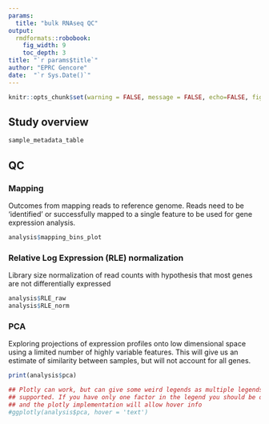 ```yaml
---
params:
  title: "bulk RNAseq QC"
output: 
  rmdformats::robobook:
    fig_width: 9
    toc_depth: 3
title: "`r params$title`"
author: "EPRC Gencore"
date:  "`r Sys.Date()`"
---
```


```r
knitr::opts_chunk$set(warning = FALSE, message = FALSE, echo=FALSE, fig.width = 6, fig.height = 4, dev='png')
```

<style type="text/css">
.book .book-body .page-inner {
  max-width: 1600px;
  margin-left: auto;
  margin-right: auto;
}
</style>

## Study overview

```r
sample_metadata_table
```

## QC

### Mapping

Outcomes from mapping reads to reference genome. Reads need to be 'identified' or successfully mapped to a single feature to be used for gene expression analysis.

```r
analysis$mapping_bins_plot
```

### Relative Log Expression (RLE) normalization

Library size normalization of read counts with hypothesis that most genes are not differentially expressed

```r
analysis$RLE_raw 
analysis$RLE_norm 
```

### PCA

Exploring projections of expression profiles onto low dimensional space using a limited number of highly variable features. This will give us an estimate of similarity between samples, but will not account for all genes.

```r
print(analysis$pca)

## Plotly can work, but can give some weird legends as multiple legends aren't
## supported. If you have only one factor in the legend you should be okay,
## and the plotly implementation will allow hover info
#ggplotly(analysis$pca, hover = 'text')
```


